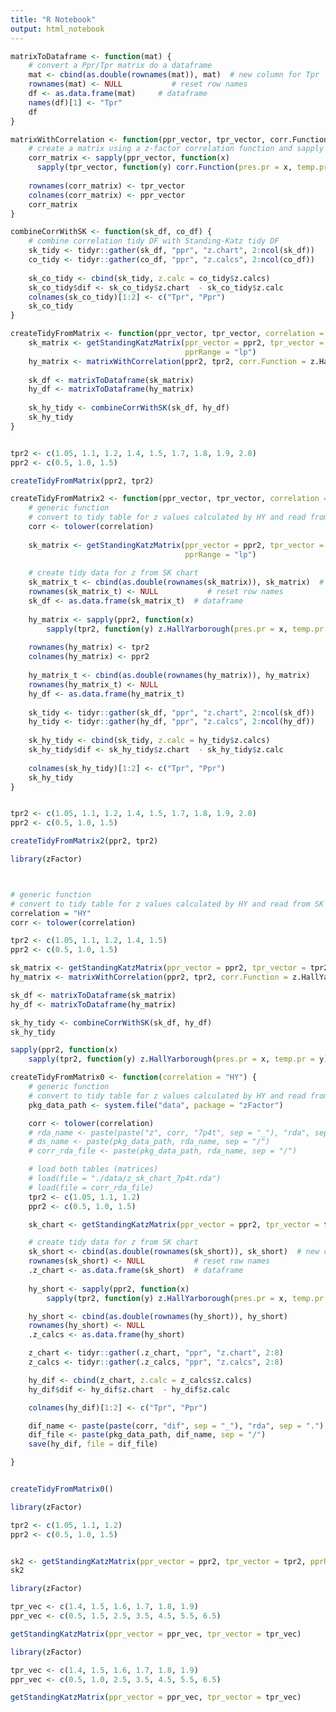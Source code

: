 ```yaml
---
title: "R Notebook"
output: html_notebook
---
```



```r
matrixToDataframe <- function(mat) {
    # convert a Ppr/Tpr matrix do a dataframe
    mat <- cbind(as.double(rownames(mat)), mat)  # new column for Tpr
    rownames(mat) <- NULL           # reset row names
    df <- as.data.frame(mat)     # dataframe
    names(df)[1] <- "Tpr"
    df
}

matrixWithCorrelation <- function(ppr_vector, tpr_vector, corr.Function) {
    # create a matrix using a z-factor correlation function and sapply
    corr_matrix <- sapply(ppr_vector, function(x)  
      sapply(tpr_vector, function(y) corr.Function(pres.pr = x, temp.pr = y))) 
  
    rownames(corr_matrix) <- tpr_vector
    colnames(corr_matrix) <- ppr_vector
    corr_matrix
}

combineCorrWithSK <- function(sk_df, co_df) {
    # combine correlation tidy DF with Standing-Katz tidy DF
    sk_tidy <- tidyr::gather(sk_df, "ppr", "z.chart", 2:ncol(sk_df))
    co_tidy <- tidyr::gather(co_df, "ppr", "z.calcs", 2:ncol(co_df))
    
    sk_co_tidy <- cbind(sk_tidy, z.calc = co_tidy$z.calcs)
    sk_co_tidy$dif <- sk_co_tidy$z.chart  - sk_co_tidy$z.calc
    colnames(sk_co_tidy)[1:2] <- c("Tpr", "Ppr")
    sk_co_tidy
}
```


```r

createTidyFromMatrix <- function(ppr_vector, tpr_vector, correlation = "HY") {
    sk_matrix <- getStandingKatzMatrix(ppr_vector = ppr2, tpr_vector = tpr2, 
                                       pprRange = "lp")
    hy_matrix <- matrixWithCorrelation(ppr2, tpr2, corr.Function = z.HallYarborough)
    
    sk_df <- matrixToDataframe(sk_matrix)
    hy_df <- matrixToDataframe(hy_matrix)
    
    sk_hy_tidy <- combineCorrWithSK(sk_df, hy_df)
    sk_hy_tidy
}


tpr2 <- c(1.05, 1.1, 1.2, 1.4, 1.5, 1.7, 1.8, 1.9, 2.0) 
ppr2 <- c(0.5, 1.0, 1.5) 

createTidyFromMatrix(ppr2, tpr2)

```



```r
createTidyFromMatrix2 <- function(ppr_vector, tpr_vector, correlation = "HY") {
    # generic function
    # convert to tidy table for z values calculated by HY and read from SK chart
    corr <- tolower(correlation)
    
    sk_matrix <- getStandingKatzMatrix(ppr_vector = ppr2, tpr_vector = tpr2, 
                                       pprRange = "lp")
    
    # create tidy data for z from SK chart
    sk_matrix_t <- cbind(as.double(rownames(sk_matrix)), sk_matrix)  # new column for Tpr
    rownames(sk_matrix_t) <- NULL           # reset row names
    sk_df <- as.data.frame(sk_matrix_t)  # dataframe
    
    hy_matrix <- sapply(ppr2, function(x)  
        sapply(tpr2, function(y) z.HallYarborough(pres.pr = x, temp.pr = y))) 
    
    rownames(hy_matrix) <- tpr2
    colnames(hy_matrix) <- ppr2 
    
    hy_matrix_t <- cbind(as.double(rownames(hy_matrix)), hy_matrix)
    rownames(hy_matrix_t) <- NULL
    hy_df <- as.data.frame(hy_matrix_t)
    
    sk_tidy <- tidyr::gather(sk_df, "ppr", "z.chart", 2:ncol(sk_df))
    hy_tidy <- tidyr::gather(hy_df, "ppr", "z.calcs", 2:ncol(hy_df))
    
    sk_hy_tidy <- cbind(sk_tidy, z.calc = hy_tidy$z.calcs)
    sk_hy_tidy$dif <- sk_hy_tidy$z.chart  - sk_hy_tidy$z.calc
    
    colnames(sk_hy_tidy)[1:2] <- c("Tpr", "Ppr")
    sk_hy_tidy
}


tpr2 <- c(1.05, 1.1, 1.2, 1.4, 1.5, 1.7, 1.8, 1.9, 2.0) 
ppr2 <- c(0.5, 1.0, 1.5) 

createTidyFromMatrix2(ppr2, tpr2)

```



```r
library(zFactor)



# generic function
# convert to tidy table for z values calculated by HY and read from SK chart
correlation = "HY"
corr <- tolower(correlation)

tpr2 <- c(1.05, 1.1, 1.2, 1.4, 1.5) 
ppr2 <- c(0.5, 1.0, 1.5) 

sk_matrix <- getStandingKatzMatrix(ppr_vector = ppr2, tpr_vector = tpr2, pprRange = "lp")
hy_matrix <- matrixWithCorrelation(ppr2, tpr2, corr.Function = z.HallYarborough)

sk_df <- matrixToDataframe(sk_matrix)
hy_df <- matrixToDataframe(hy_matrix)

sk_hy_tidy <- combineCorrWithSK(sk_df, hy_df)
sk_hy_tidy
```


```r
sapply(ppr2, function(x)  
    sapply(tpr2, function(y) z.HallYarborough(pres.pr = x, temp.pr = y))) 
```




```r
createTidyFromMatrix0 <- function(correlation = "HY") {
    # generic function
    # convert to tidy table for z values calculated by HY and read from SK chart
    pkg_data_path <- system.file("data", package = "zFactor")

    corr <- tolower(correlation)
    # rda_name <- paste(paste("z", corr, "7p4t", sep = "_"), "rda", sep = ".")
    # ds_name <- paste(pkg_data_path, rda_name, sep = "/")
    # corr_rda_file <- paste(pkg_data_path, rda_name, sep = "/")

    # load both tables (matrices)
    # load(file = "./data/z_sk_chart_7p4t.rda")
    # load(file = corr_rda_file)
    tpr2 <- c(1.05, 1.1, 1.2) 
    ppr2 <- c(0.5, 1.0, 1.5) 

    sk_chart <- getStandingKatzMatrix(ppr_vector = ppr2, tpr_vector = tpr2, pprRange = "lp")

    # create tidy data for z from SK chart
    sk_short <- cbind(as.double(rownames(sk_short)), sk_short)  # new column for Tpr
    rownames(sk_short) <- NULL           # reset row names
    .z_chart <- as.data.frame(sk_short)  # dataframe
    
    hy_short <- sapply(ppr2, function(x)  
        sapply(tpr2, function(y) z.HallYarborough(pres.pr = x, temp.pr = y))) 

    hy_short <- cbind(as.double(rownames(hy_short)), hy_short)
    rownames(hy_short) <- NULL
    .z_calcs <- as.data.frame(hy_short)

    z_chart <- tidyr::gather(.z_chart, "ppr", "z.chart", 2:8)
    z_calcs <- tidyr::gather(.z_calcs, "ppr", "z.calcs", 2:8)

    hy_dif <- cbind(z_chart, z.calc = z_calcs$z.calcs)
    hy_dif$dif <- hy_dif$z.chart  - hy_dif$z.calc

    colnames(hy_dif)[1:2] <- c("Tpr", "Ppr")

    dif_name <- paste(paste(corr, "dif", sep = "_"), "rda", sep = ".")
    dif_file <- paste(pkg_data_path, dif_name, sep = "/")
    save(hy_dif, file = dif_file)

}


createTidyFromMatrix0()
```

```r
library(zFactor)

tpr2 <- c(1.05, 1.1, 1.2) 
ppr2 <- c(0.5, 1.0, 1.5) 


sk2 <- getStandingKatzMatrix(ppr_vector = ppr2, tpr_vector = tpr2, pprRange = "lp")
sk2
```

```r
library(zFactor)

tpr_vec <- c(1.4, 1.5, 1.6, 1.7, 1.8, 1.9)
ppr_vec <- c(0.5, 1.5, 2.5, 3.5, 4.5, 5.5, 6.5)

getStandingKatzMatrix(ppr_vector = ppr_vec, tpr_vector = tpr_vec)
```

```r
library(zFactor)

tpr_vec <- c(1.4, 1.5, 1.6, 1.7, 1.8, 1.9)
ppr_vec <- c(0.5, 1.0, 2.5, 3.5, 4.5, 5.5, 6.5)

getStandingKatzMatrix(ppr_vector = ppr_vec, tpr_vector = tpr_vec)
```


